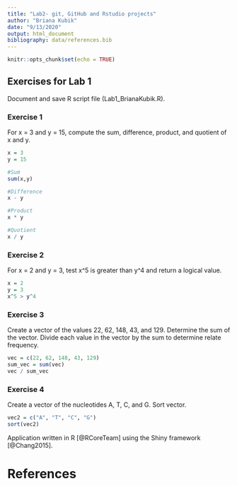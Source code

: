 ```yaml
---
title: "Lab2- git, GitHub and Rstudio projects"
author: "Briana Kubik"
date: "9/13/2020"
output: html_document
bibliography: data/references.bib
---
```


```r
knitr::opts_chunk$set(echo = TRUE)
```

## Exercises for Lab 1
Document and save R script file (Lab1_BrianaKubik.R).

### Exercise 1
For x = 3 and y = 15, compute the sum, difference, product, and quotient of x and y.

```r
x = 3
y = 15

#Sum
sum(x,y)

#Difference
x - y

#Product
x * y

#Quotient
x / y
```

### Exercise 2
For x = 2 and y = 3, test x^5 is greater than y^4 and return a logical value.

```r
x = 2
y = 3
x^5 > y^4
```

### Exercise 3
Create a vector of the values 22, 62, 148, 43, and 129. Determine the sum of the vector. Divide each value in the vector by the sum to determine relate frequency.

```r
vec = c(22, 62, 148, 43, 129)
sum_vec = sum(vec)
vec / sum_vec
```

### Exercise 4 
Create a vector of the nucleotides A, T, C, and G. Sort vector.

```r
vec2 = c("A", "T", "C", "G")
sort(vec2)
```

Application written in R [@RCoreTeam] using the Shiny framework [@Chang2015].

# References